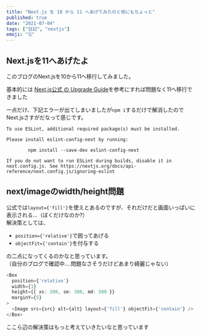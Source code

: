 ```yaml
---
title: "Next.js を 10 から 11 へあげてみたのと他にもちょっと"
published: true
date: "2021-07-04"
tags: ["日記", "nextjs"]
emoji: "🗒"
---
```


## Next.jsを11へあげたよ
このブログのNext.jsを10から11へ移行してみました。  

基本的には [Next.js公式 の Upgrade Guide](https://nextjs.org/docs/upgrading)を参考にすれば問題なく11へ移行できました

一点だけ、下記エラーが出てしまいましたが`npm i`するだけで解消したのでNext.jsさすがだなって感じです。
```
To use ESLint, additional required package(s) must be installed.

Please install eslint-config-next by running:

        npm install --save-dev eslint-config-next

If you do not want to run ESLint during builds, disable it in next.config.js. See https://nextjs.org/docs/api-reference/next.config.js/ignoring-eslint
```


## next/imageのwidth/height問題

公式では`layout={'fill'}`を使えとあるのですが、それだけだと画面いっぱいに表示される...（ぼくだけなのか?）  
解決策としては、

- `position={'relative'}`で囲ってあげる
- `objectFit={'contain'}`を付与する

の二点になってくるのかなと思っています。  
（自分のブログで確認中....問題なさそうだけどあまり綺麗じゃない）

```typescript
<Box
  position={'relative'}
  width={1}
  height={{ xs: 200, sm: 300, md: 500 }}
  marginY={5}
>
  <Image src={src} alt={alt} layout={'fill'} objectFit={'contain'} />
</Box>
```

ここら辺の解決策はもっと考えていきたいなと思っています

